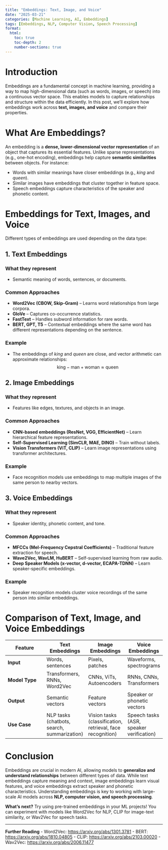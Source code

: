 ```yaml
---
title: "Embeddings: Text, Image, and Voice"
date: "2025-03-21"
categories: [Machine Learning, AI, Embeddings]
tags: [Embeddings, NLP, Computer Vision, Speech Processing]
format:
  html:
    toc: true
    toc-depth: 2
    number-sections: true
---
```


# Introduction

Embeddings are a fundamental concept in machine learning, providing a way to map high-dimensional data (such as words, images, or speech) into a continuous vector space. This enables models to capture relationships and structure within the data efficiently. In this post, we'll explore how embeddings work across **text, images, and voice** and compare their properties.

# What Are Embeddings?

An embedding is a **dense, lower-dimensional vector representation** of an object that captures its essential features. Unlike sparse representations (e.g., one-hot encoding), embeddings help capture **semantic similarities** between objects. For instance:

- Words with similar meanings have closer embeddings (e.g., *king* and *queen*).
- Similar images have embeddings that cluster together in feature space.
- Speech embeddings capture characteristics of the speaker and phonetic content.

# Embeddings for Text, Images, and Voice

Different types of embeddings are used depending on the data type:

## **1. Text Embeddings**

### What they represent
- Semantic meaning of words, sentences, or documents.

### Common Approaches
- **Word2Vec (CBOW, Skip-Gram)** – Learns word relationships from large corpora.
- **GloVe** – Captures co-occurrence statistics.
- **FastText** – Handles subword information for rare words.
- **BERT, GPT, T5** – Contextual embeddings where the same word has different representations depending on the sentence.

### Example
- The embeddings of *king* and *queen* are close, and vector arithmetic can approximate relationships:  
  $$ \text{king} - \text{man} + \text{woman} \approx \text{queen} $$

## **2. Image Embeddings**

### What they represent
- Features like edges, textures, and objects in an image.

### Common Approaches
- **CNN-based embeddings (ResNet, VGG, EfficientNet)** – Learn hierarchical feature representations.
- **Self-Supervised Learning (SimCLR, MAE, DINO)** – Train without labels.
- **Vision Transformers (ViT, CLIP)** – Learn image representations using transformer architectures.

### Example
- Face recognition models use embeddings to map multiple images of the same person to nearby vectors.

## **3. Voice Embeddings**

### What they represent
- Speaker identity, phonetic content, and tone.

### Common Approaches
- **MFCCs (Mel-Frequency Cepstral Coefficients)** – Traditional feature extraction for speech.
- **Wave2Vec, WavLM, HuBERT** – Self-supervised learning from raw audio.
- **Deep Speaker Models (x-vector, d-vector, ECAPA-TDNN)** – Learn speaker-specific embeddings.

### Example
- Speaker recognition models cluster voice recordings of the same person into similar embeddings.

# **Comparison of Text, Image, and Voice Embeddings**

| Feature          | Text Embeddings | Image Embeddings | Voice Embeddings |
|-----------------|----------------|----------------|----------------|
| **Input**       | Words, sentences | Pixels, patches | Waveforms, spectrograms |
| **Model Type**  | Transformers, RNNs, Word2Vec | CNNs, ViTs, Autoencoders | RNNs, CNNs, Transformers |
| **Output**      | Semantic vectors | Feature vectors | Speaker or phonetic vectors |
| **Use Case**    | NLP tasks (chatbots, search, summarization) | Vision tasks (classification, retrieval, face recognition) | Speech tasks (ASR, speaker verification) |

# Conclusion

Embeddings are crucial in modern AI, allowing models to **generalize and understand relationships** between different types of data. While text embeddings capture meaning and context, image embeddings learn visual features, and voice embeddings extract speaker and phonetic characteristics. Understanding embeddings is key to working with large-scale AI models across **NLP, computer vision, and speech processing**.

**What’s next?** Try using pre-trained embeddings in your ML projects! You can experiment with models like Word2Vec for NLP, CLIP for image-text similarity, or Wav2Vec for speech tasks.

---

**Further Reading**
- Word2Vec: [https://arxiv.org/abs/1301.3781](https://arxiv.org/abs/1301.3781)
- BERT: [https://arxiv.org/abs/1810.04805](https://arxiv.org/abs/1810.04805)
- CLIP: [https://arxiv.org/abs/2103.00020](https://arxiv.org/abs/2103.00020)
- Wav2Vec: [https://arxiv.org/abs/2006.11477](https://arxiv.org/abs/2006.11477)

